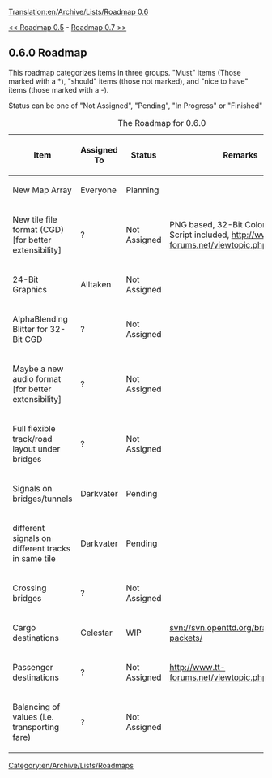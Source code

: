 [[Translation:en/Archive/Lists/Roadmap 0.6]]
[[Category:en/Archive/Lists/Roadmaps]]

[[en/Archive/Lists/Roadmap 0.5|<< Roadmap 0.5]] - [[en/Archive/Lists/Roadmap 0.7|Roadmap 0.7 >>]]
== 0.6.0 Roadmap ==

This roadmap categorizes items in three groups. "Must" items (Those marked with a *), "should" items (those not marked), and "nice to have" items (those marked with a -).

Status can be one of "Not Assigned", "Pending", "In Progress" or "Finished" 

{| border="1"
|+ The Roadmap for 0.6.0
|-
! Item !! Assigned To !! Status !! Remarks
|-
|New Map Array || Everyone
!class="claimed" | Planning || 
|-
|New tile file format (CGD) [for better extensibility] || ?
!class="unclaimed" | Not Assigned || PNG based, 32-Bit Color [RGBA], Script included, http://www.tt-forums.net/viewtopic.php?t=7912
|-
|24-Bit Graphics || Alltaken
!class="unclaimed" | Not Assigned || 
|-
|AlphaBlending Blitter for 32-Bit CGD || ?
!class="unclaimed" | Not Assigned || 
|-
|Maybe a new audio format [for better extensibility] || ?
!class="unclaimed" | Not Assigned || 
|-
|Full flexible track/road layout under bridges || ?
!class="unclaimed" | Not Assigned || 
|-
|Signals on bridges/tunnels || Darkvater 
!class="claimed" | Pending || 
|-
|different signals on different tracks in same tile || Darkvater
!class="claimed" | Pending ||
|-
|Crossing bridges || ?
!class="unclaimed" | Not Assigned || 
|-
|Cargo destinations || Celestar
!class="wip" | WIP || svn://svn.openttd.org/branch/cargo-packets/
|-
|Passenger destinations || ?
!class="unclaimed" | Not Assigned || http://www.tt-forums.net/viewtopic.php?t=9201
|-
|Balancing of values (i.e. transporting fare) || ?
!class="unclaimed" | Not Assigned || 
|}